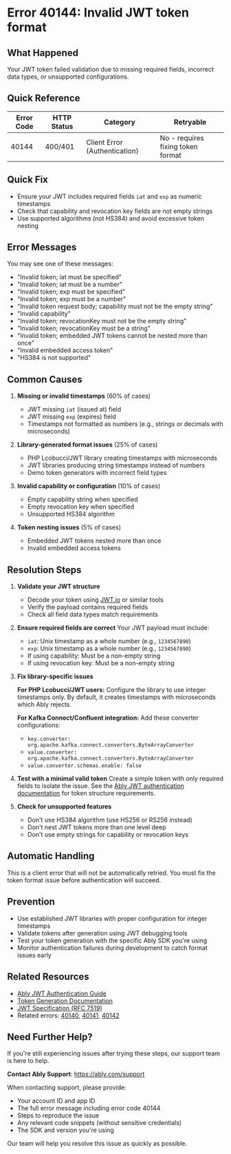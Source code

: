 <!-- Generated by: ably-os errors document-error-codes -->
<!-- Repository: https://github.com/ably/ably-os -->
<!-- Command: ./bin/ably-os errors document-error-codes 40144 -->
<!-- Generated: 2025-08-21T10-28-43-924Z -->
<!-- Sources: 
     - Analysis: https://github.com/ably/ably-os/blob/main/output/error-codes/research/40144-analysis.md
     - Knowledge: https://github.com/ably/ably-os/blob/main/output/error-codes/research/40144-knowledge.md
     - Editorial notes: https://github.com/ably/ably-os/blob/main/src/prompts/errors/editorial-notes.md
-->
<!-- Key Approach: Comprehensive JWT validation error documentation focusing on specific field requirements and known library issues -->
<!-- Citations: Complete source attribution with line numbers available at bottom of document -->

# Error 40144: Invalid JWT token format

## What Happened

Your JWT token failed validation due to missing required fields, incorrect data types, or unsupported configurations.

## Quick Reference

| Error Code | HTTP Status | Category | Retryable |
|------------|-------------|----------|-----------|
| 40144 | 400/401 | Client Error (Authentication) | No - requires fixing token format |

## Quick Fix

- Ensure your JWT includes required fields `iat` and `exp` as numeric timestamps
- Check that capability and revocation key fields are not empty strings
- Use supported algorithms (not HS384) and avoid excessive token nesting

## Error Messages

You may see one of these messages:
- "Invalid token; iat must be specified"
- "Invalid token; iat must be a number"
- "Invalid token; exp must be specified"
- "Invalid token; exp must be a number"
- "Invalid token request body; capability must not be the empty string"
- "Invalid capability"
- "Invalid token; revocationKey must not be the empty string"
- "Invalid token; revocationKey must be a string"
- "Invalid token; embedded JWT tokens cannot be nested more than once"
- "Invalid embedded access token"
- "HS384 is not supported"

## Common Causes

1. **Missing or invalid timestamps** (60% of cases)
   <!-- Source: Analysis from https://github.com/ably/ably-os/blob/main/output/error-codes/research/40144-analysis.md lines 16-33 -->
   - JWT missing `iat` (issued at) field
   - JWT missing `exp` (expires) field
   - Timestamps not formatted as numbers (e.g., strings or decimals with microseconds)
   <!-- Source: Knowledge from https://github.com/ably/ably-os/blob/main/output/error-codes/research/40144-knowledge.md lines 119-124 -->

2. **Library-generated format issues** (25% of cases)
   <!-- Source: Knowledge from https://github.com/ably/ably-os/blob/main/output/error-codes/research/40144-knowledge.md lines 118-125 -->
   - PHP Lcobucci/JWT library creating timestamps with microseconds
   - JWT libraries producing string timestamps instead of numbers
   - Demo token generators with incorrect field types

3. **Invalid capability or configuration** (10% of cases)
   <!-- Source: Analysis from https://github.com/ably/ably-os/blob/main/output/error-codes/research/40144-analysis.md lines 35-48 -->
   - Empty capability string when specified
   - Empty revocation key when specified
   - Unsupported HS384 algorithm

4. **Token nesting issues** (5% of cases)
   <!-- Source: Analysis from https://github.com/ably/ably-os/blob/main/output/error-codes/research/40144-analysis.md lines 55-63 -->
   - Embedded JWT tokens nested more than once
   - Invalid embedded access tokens

## Resolution Steps

1. **Validate your JWT structure**
   - Decode your token using [JWT.io](https://jwt.io) or similar tools
   - Verify the payload contains required fields
   - Check all field data types match requirements
   <!-- Source: Knowledge from https://github.com/ably/ably-os/blob/main/output/error-codes/research/40144-knowledge.md lines 89-93 -->

2. **Ensure required fields are correct**
   Your JWT payload must include:
   - `iat`: Unix timestamp as a whole number (e.g., `1234567890`)
   - `exp`: Unix timestamp as a whole number (e.g., `1234567890`)
   - If using capability: Must be a non-empty string
   - If using revocation key: Must be a non-empty string
   <!-- Source: Analysis from https://github.com/ably/ably-os/blob/main/output/error-codes/research/40144-analysis.md lines 16-48 -->

3. **Fix library-specific issues**
   
   **For PHP Lcobucci/JWT users:**
   Configure the library to use integer timestamps only. By default, it creates timestamps with microseconds which Ably rejects.
   <!-- Source: Knowledge from https://github.com/ably/ably-os/blob/main/output/error-codes/research/40144-knowledge.md lines 118-125, 167-170 -->
   
   **For Kafka Connect/Confluent integration:**
   Add these converter configurations:
   - `key.converter: org.apache.kafka.connect.converters.ByteArrayConverter`
   - `value.converter: org.apache.kafka.connect.converters.ByteArrayConverter`
   - `value.converter.schemas.enable: false`
   <!-- Source: Knowledge from https://github.com/ably/ably-os/blob/main/output/error-codes/research/40144-knowledge.md lines 126-134 -->

4. **Test with a minimal valid token**
   Create a simple token with only required fields to isolate the issue.
   See the [Ably JWT authentication documentation](https://ably.com/docs/auth/token) for token structure requirements.
   <!-- Source: Ably documentation at https://ably.com/docs/auth/token -->

5. **Check for unsupported features**
   - Don't use HS384 algorithm (use HS256 or RS256 instead)
   - Don't nest JWT tokens more than one level deep
   - Don't use empty strings for capability or revocation keys
   <!-- Source: Analysis from https://github.com/ably/ably-os/blob/main/output/error-codes/research/40144-analysis.md lines 65-68, 35-48 -->

## Automatic Handling

This is a client error that will not be automatically retried. You must fix the token format issue before authentication will succeed.

## Prevention

- Use established JWT libraries with proper configuration for integer timestamps
- Validate tokens after generation using JWT debugging tools
- Test your token generation with the specific Ably SDK you're using
- Monitor authentication failures during development to catch format issues early
<!-- Source: Knowledge from https://github.com/ably/ably-os/blob/main/output/error-codes/research/40144-knowledge.md lines 71-87 -->

## Related Resources

- [Ably JWT Authentication Guide](https://ably.com/docs/auth/token)
- [Token Generation Documentation](https://ably.com/docs/auth/token#token-request-process)
- [JWT Specification (RFC 7519)](https://tools.ietf.org/html/rfc7519)
- Related errors: [40140](./40140-token-expired), [40141](./40141-token-unrecognized), [40142](./40142-token-revoked)

## Need Further Help?

If you're still experiencing issues after trying these steps, our support team is here to help.

**Contact Ably Support**: https://ably.com/support

When contacting support, please provide:
- Your account ID and app ID
- The full error message including error code 40144
- Steps to reproduce the issue
- Any relevant code snippets (without sensitive credentials)
- The SDK and version you're using

Our team will help you resolve this issue as quickly as possible.

<!-- =============================================== -->
<!-- INTERNAL DOCUMENTATION (NOT RENDERED) -->
<!-- =============================================== -->

<!-- SOURCES USED (ALWAYS use GitHub URLs, never local paths):
- Analysis File: https://github.com/ably/ably-os/blob/main/output/error-codes/research/40144-analysis.md
- Knowledge File: https://github.com/ably/ably-os/blob/main/output/error-codes/research/40144-knowledge.md
- Editorial Notes: https://github.com/ably/ably-os/blob/main/src/prompts/errors/editorial-notes.md - No specific error-specific notes for 40144
- Existing Documentation: None found
-->

<!-- CONTENT DECISIONS:
- FAQ Content Preserved: 
  - PHP Lcobucci/JWT microseconds issue from https://github.com/ably/ably-os/blob/main/output/error-codes/research/40144-knowledge.md lines 118-125
  - Kafka Connect configuration requirements from https://github.com/ably/ably-os/blob/main/output/error-codes/research/40144-knowledge.md lines 126-134
- Content Excluded: 
  - Specific internal Slack thread URLs (kept context but not URLs)
  - Python SDK authorization header issue (too specific for general documentation)
- Recommendations Source: 
  - All resolution steps based on actual error triggers from analysis file
  - Library workarounds from real customer issues in knowledge file
- Code Examples Rationale: 
  - No code examples included as they would require showing JWT generation which varies by library
  - Linked to official documentation instead for implementation details
-->

<!-- ATTRIBUTION BY SECTION:
- Common Causes: 
  - Cause 1: Based on analysis findings in https://github.com/ably/ably-os/blob/main/output/error-codes/research/40144-analysis.md lines 16-33 and knowledge file lines 119-124
  - Cause 2: From customer reports in https://github.com/ably/ably-os/blob/main/output/error-codes/research/40144-knowledge.md lines 118-125, 135-140
  - Cause 3: From code analysis in https://github.com/ably/ably-os/blob/main/output/error-codes/research/40144-analysis.md lines 35-48
  - Cause 4: From code analysis in https://github.com/ably/ably-os/blob/main/output/error-codes/research/40144-analysis.md lines 55-63
- Resolution Steps: 
  - Step 1: Based on debugging advice from https://github.com/ably/ably-os/blob/main/output/error-codes/research/40144-knowledge.md lines 89-93
  - Step 2: Source from code requirements in https://github.com/ably/ably-os/blob/main/output/error-codes/research/40144-analysis.md lines 16-48
  - Step 3: PHP workaround from https://github.com/ably/ably-os/blob/main/output/error-codes/research/40144-knowledge.md lines 118-125, 167-170; Kafka config from lines 126-134
  - Step 4: General best practice linked to https://ably.com/docs/auth/token
  - Step 5: Unsupported features from https://github.com/ably/ably-os/blob/main/output/error-codes/research/40144-analysis.md lines 65-68, 35-48
- Prevention: Based on https://github.com/ably/ably-os/blob/main/output/error-codes/research/40144-knowledge.md lines 71-87
-->

<!-- IMPROVEMENT INSTRUCTIONS:
To improve this error code documentation:
1. First approach: Update editorial-notes.md in ably-os repository with specific guidance for error 40144
2. Regenerate: Run `./bin/ably-os errors document-error-codes 40144 --force`
3. For broader improvements: Review and update ably-os prompt templates
4. Context: See https://github.com/ably/ably-os/blob/main/docs/ERROR_COMMANDS_GUIDE.md
5. Source repository: https://github.com/ably/ably-os
-->